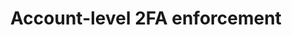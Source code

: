 ---
title: "Account-level 2FA enforcement"
description: "This is the introduction to the documentation"
---